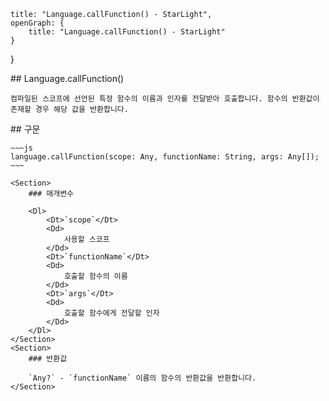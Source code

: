     title: "Language.callFunction() - StarLight",
    openGraph: {
        title: "Language.callFunction() - StarLight"
    }
}

<Section>
    ## Language.callFunction()

    컴파일된 스코프에 선언된 특정 함수의 이름과 인자를 전달받아 호출합니다. 함수의 반환값이 존재할 경우 해당 값을 반환합니다.
</Section>
<Section>
    ## 구문

    ~~~js
    language.callFunction(scope: Any, functionName: String, args: Any[]);
    ~~~

    <Section>
        ### 매개변수

        <Dl>
            <Dt>`scope`</Dt>
            <Dd>
                사용할 스코프
            </Dd>
            <Dt>`functionName`</Dt>
            <Dd>
                호출할 함수의 이름
            </Dd>
            <Dt>`args`</Dt>
            <Dd>
                호출할 함수에게 전달할 인자
            </Dd>
        </Dl>
    </Section>
    <Section>
        ### 반환값

        `Any?` - `functionName` 이름의 함수의 반환값을 반환합니다.
    </Section>
</Section>
